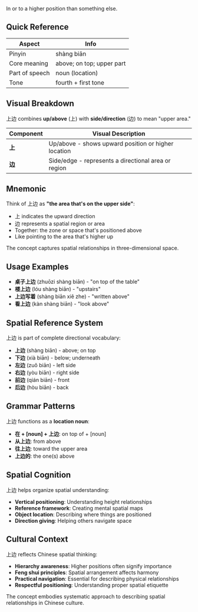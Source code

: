 In or to a higher position than something else.

## Quick Reference

| Aspect         | Info                      |
| -------------- | ------------------------- |
| Pinyin         | shàng biān                |
| Core meaning   | above; on top; upper part |
| Part of speech | noun (location)           |
| Tone           | fourth + first tone       |

## Visual Breakdown

上边 combines **up/above** (上) with **side/direction** (边) to mean "upper area."

| Component | Visual Description                                          |
| --------- | ----------------------------------------------------------- |
| **上**    | Up/above - shows upward position or higher location        |
| **边**    | Side/edge - represents a directional area or region        |

## Mnemonic

Think of 上边 as **"the area that's on the upper side"**:

- 上 indicates the upward direction
- 边 represents a spatial region or area
- Together: the zone or space that's positioned above
- Like pointing to the area that's higher up

The concept captures spatial relationships in three-dimensional space.

## Usage Examples

- **桌子上边** (zhuōzi shàng biān) - "on top of the table"
- **楼上边** (lóu shàng biān) - "upstairs"
- **上边写着** (shàng biān xiě zhe) - "written above"
- **看上边** (kàn shàng biān) - "look above"

## Spatial Reference System

上边 is part of complete directional vocabulary:

- **上边** (shàng biān) - above; on top
- **下边** (xià biān) - below; underneath
- **左边** (zuǒ biān) - left side
- **右边** (yòu biān) - right side
- **前边** (qián biān) - front
- **后边** (hòu biān) - back

## Grammar Patterns

上边 functions as a **location noun**:

- **在 + [noun] + 上边**: on top of + [noun]
- **从上边**: from above
- **往上边**: toward the upper area
- **上边的**: the one(s) above

## Spatial Cognition

上边 helps organize spatial understanding:

- **Vertical positioning**: Understanding height relationships
- **Reference framework**: Creating mental spatial maps
- **Object location**: Describing where things are positioned
- **Direction giving**: Helping others navigate space

## Cultural Context

上边 reflects Chinese spatial thinking:
- **Hierarchy awareness**: Higher positions often signify importance
- **Feng shui principles**: Spatial arrangement affects harmony
- **Practical navigation**: Essential for describing physical relationships
- **Respectful positioning**: Understanding proper spatial etiquette

The concept embodies systematic approach to describing spatial relationships in Chinese culture.
